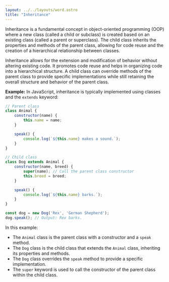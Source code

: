 ```yaml
---
layout: ../../layouts/word.astro
title: "Inheritance"
---
```

Inheritance is a fundamental concept in object-oriented programming (OOP) where a new class (called a child or subclass) is created based on an existing class (called a parent or superclass). The child class inherits the properties and methods of the parent class, allowing for code reuse and the creation of a hierarchical relationship between classes.

Inheritance allows for the extension and modification of behavior without altering existing code. It promotes code reuse and helps in organizing code into a hierarchical structure. A child class can override methods of the parent class to provide specific implementations while still retaining the overall structure and behavior of the parent class.

**Example:**
In JavaScript, inheritance is typically implemented using classes and the `extends` keyword:

```javascript
// Parent class
class Animal {
    constructor(name) {
        this.name = name;
    }

    speak() {
        console.log(`${this.name} makes a sound.`);
    }
}

// Child class
class Dog extends Animal {
    constructor(name, breed) {
        super(name); // Call the parent class constructor
        this.breed = breed;
    }

    speak() {
        console.log(`${this.name} barks.`);
    }
}

const dog = new Dog('Rex', 'German Shepherd');
dog.speak(); // Output: Rex barks.
```

In this example:
- The `Animal` class is the parent class with a constructor and a `speak` method.
- The `Dog` class is the child class that extends the `Animal` class, inheriting its properties and methods.
- The `Dog` class overrides the `speak` method to provide a specific implementation.
- The `super` keyword is used to call the constructor of the parent class within the child class.